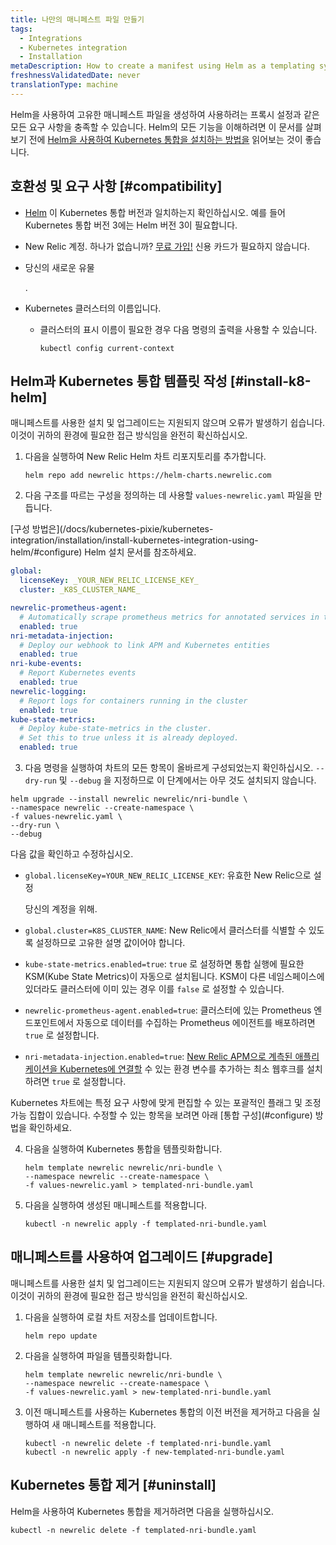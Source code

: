 ```yaml
---
title: 나만의 매니페스트 파일 만들기
tags:
  - Integrations
  - Kubernetes integration
  - Installation
metaDescription: How to create a manifest using Helm as a templating system
freshnessValidatedDate: never
translationType: machine
---
```


Helm을 사용하여 고유한 매니페스트 파일을 생성하여 사용하려는 프록시 설정과 같은 모든 요구 사항을 충족할 수 있습니다. Helm의 모든 기능을 이해하려면 이 문서를 살펴보기 전에 [Helm을 사용하여 Kubernetes 통합을 설치하는 방법을](/docs/kubernetes-pixie/kubernetes-integration/installation/install-kubernetes-integration-using-helm) 읽어보는 것이 좋습니다.

## 호환성 및 요구 사항 [#compatibility]

* [Helm](https://github.com/helm/helm#install) 이 Kubernetes 통합 버전과 일치하는지 확인하십시오. 예를 들어 Kubernetes 통합 버전 3에는 Helm 버전 3이 필요합니다.

* New Relic 계정. 하나가 없습니까? [무료 가입!](https://newrelic.com/signup) 신용 카드가 필요하지 않습니다.

* 당신의 새로운 유물

  <InlinePopover type="licenseKey"/>

  .

* Kubernetes 클러스터의 이름입니다.

  * 클러스터의 표시 이름이 필요한 경우 다음 명령의 출력을 사용할 수 있습니다.

    ```shell
    kubectl config current-context
    ```

## Helm과 Kubernetes 통합 템플릿 작성 [#install-k8-helm]

<Callout variant="important">
  매니페스트를 사용한 설치 및 업그레이드는 지원되지 않으며 오류가 발생하기 쉽습니다. 이것이 귀하의 환경에 필요한 접근 방식임을 완전히 확신하십시오.
</Callout>

1. 다음을 실행하여 New Relic Helm 차트 리포지토리를 추가합니다.

   ```shell
   helm repo add newrelic https://helm-charts.newrelic.com
   ```

2. 다음 구조를 따르는 구성을 정의하는 데 사용할 `values-newrelic.yaml` 파일을 만듭니다.

<Callout variant="important">
  [구성 방법은](/docs/kubernetes-pixie/kubernetes-integration/installation/install-kubernetes-integration-using-helm/#configure) Helm 설치 문서를 참조하세요.
</Callout>

```yaml
global:
  licenseKey: _YOUR_NEW_RELIC_LICENSE_KEY_
  cluster: _K8S_CLUSTER_NAME_

newrelic-prometheus-agent:
  # Automatically scrape prometheus metrics for annotated services in the cluster
  enabled: true
nri-metadata-injection:
  # Deploy our webhook to link APM and Kubernetes entities
  enabled: true
nri-kube-events:
  # Report Kubernetes events
  enabled: true
newrelic-logging:
  # Report logs for containers running in the cluster
  enabled: true
kube-state-metrics:
  # Deploy kube-state-metrics in the cluster.
  # Set this to true unless it is already deployed.
  enabled: true
```

3. 다음 명령을 실행하여 차트의 모든 항목이 올바르게 구성되었는지 확인하십시오. `--dry-run` 및 `--debug` 을 지정하므로 이 단계에서는 아무 것도 설치되지 않습니다.

```shell
helm upgrade --install newrelic newrelic/nri-bundle \
--namespace newrelic --create-namespace \
-f values-newrelic.yaml \
--dry-run \
--debug
```

다음 값을 확인하고 수정하십시오.

* `global.licenseKey=YOUR_NEW_RELIC_LICENSE_KEY`: 유효한 New Relic으로 설정

  <InlinePopover type="licenseKey"/>

  당신의 계정을 위해.

* `global.cluster=K8S_CLUSTER_NAME`: New Relic에서 클러스터를 식별할 수 있도록 설정하므로 고유한 설명 값이어야 합니다.

* `kube-state-metrics.enabled=true`: `true` 로 설정하면 통합 실행에 필요한 KSM(Kube State Metrics)이 자동으로 설치됩니다. KSM이 다른 네임스페이스에 있더라도 클러스터에 이미 있는 경우 이를 `false` 로 설정할 수 있습니다.

* `newrelic-prometheus-agent.enabled=true`: 클러스터에 있는 Prometheus 엔드포인트에서 자동으로 데이터를 수집하는 Prometheus 에이전트를 배포하려면 `true` 로 설정합니다.

* `nri-metadata-injection.enabled=true`: [New Relic APM으로 계측된 애플리케이션을 Kubernetes에 연결할](/docs/kubernetes-pixie/kubernetes-integration/link-your-applications/link-your-applications-kubernetes) 수 있는 환경 변수를 추가하는 최소 웹후크를 설치하려면 `true` 로 설정합니다.

<Callout variant="tip">
  Kubernetes 차트에는 특정 요구 사항에 맞게 편집할 수 있는 포괄적인 플래그 및 조정 가능 집합이 있습니다. 수정할 수 있는 항목을 보려면 아래 [통합 구성](#configure) 방법을 확인하세요.
</Callout>

4. 다음을 실행하여 Kubernetes 통합을 템플릿화합니다.

   ```shell
   helm template newrelic newrelic/nri-bundle \
   --namespace newrelic --create-namespace \
   -f values-newrelic.yaml > templated-nri-bundle.yaml
   ```

5. 다음을 실행하여 생성된 매니페스트를 적용합니다.

   ```shell
   kubectl -n newrelic apply -f templated-nri-bundle.yaml
   ```

## 매니페스트를 사용하여 업그레이드 [#upgrade]

<Callout variant="important">
  매니페스트를 사용한 설치 및 업그레이드는 지원되지 않으며 오류가 발생하기 쉽습니다. 이것이 귀하의 환경에 필요한 접근 방식임을 완전히 확신하십시오.
</Callout>

1. 다음을 실행하여 로컬 차트 저장소를 업데이트합니다.

   ```shell
   helm repo update
   ```

2. 다음을 실행하여 파일을 템플릿화합니다.

   ```shell
   helm template newrelic newrelic/nri-bundle \
   --namespace newrelic --create-namespace \
   -f values-newrelic.yaml > new-templated-nri-bundle.yaml
   ```

3. 이전 매니페스트를 사용하는 Kubernetes 통합의 이전 버전을 제거하고 다음을 실행하여 새 매니페스트를 적용합니다.

   ```shell
   kubectl -n newrelic delete -f templated-nri-bundle.yaml
   kubectl -n newrelic apply -f new-templated-nri-bundle.yaml
   ```

## Kubernetes 통합 제거 [#uninstall]

Helm을 사용하여 Kubernetes 통합을 제거하려면 다음을 실행하십시오.

```shell
kubectl -n newrelic delete -f templated-nri-bundle.yaml
```